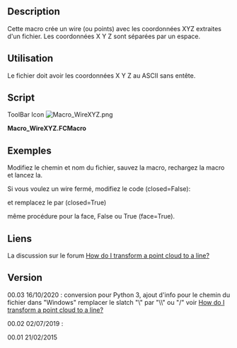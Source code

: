 <languages/>
<div class="mw-translate-fuzzy">
{{Macro/fr
|Name=WireXYZ
|Icon=Macro_WireXYZ.png
|Description=Crée un wire avec les coordonnées x y z séparées par un espace. Les données sont extraites d'un fichier.<br/>{{ColoredText|(Ligne de commande, collez cette macro complète dans la console Python)}}.
|Author=Mario52
|Version=0.3
|Date=2020-10-16
|FCVersion=All
|SeeAlso=[[Macro_Dxf_To_Shape|Macro_Dxf_To_Shape]] [[Image:Macro_Dxf_To_Shape.png|24px]]
|Download=[https://www.freecadweb.org/wiki/images/0/0a/Macro_WireXYZ.png ToolBar Icon]
}}
</div>

==Description==

Cette macro crée un wire (ou points) avec les coordonnées XYZ extraites d'un fichier.
Les coordonnées X Y Z sont séparées par un espace. 

<span id="Usage"></span>
==Utilisation==

Le fichier doit avoir les coordonnées X Y Z au ASCII sans entête.

==Script==

ToolBar Icon [[Image:Macro_WireXYZ.png]]

'''Macro_WireXYZ.FCMacro'''

{{MacroCode|code=
# -*- coding: utf-8 -*-
from __future__ import unicode_literals
# created a wire with coordinate x y z separated (in the file without coma)
__title__= "Macro_WireXYZ"
__author__= "Mario52"
__date__= "2020/10/16"
__version__= "00.03"
##
#EX:
#0 0 0
#10 10 10
#15 20 25
#. . . .

from FreeCAD import Base
import Draft, Part

## path for Windows    : C:\yourPath\cloud.asc (create one error in Python (cause, the "\" is a command syntax in Python)
## replace "\" by "/"  result : C:/yourPath/cloud.asc 
## or replace the "\" by "\\" result : C:\\yourPath\\cloud.asc 

fichier = "C:\\yourPath\\cloud.asc"                          # path and name of file.txt

file = open(fichier, "r")                                  # open the file read
wire = []
X=Y=Z = 0.0

for ligne in file:
    coordinates = ligne.split()
    try:                                                        # for format PCD ignore the header
        X,Y,Z = coordinates                                     # separate the coordinates
#        Draft.makePoint(float(X),float(Y),float(Z))            # create points (uncomment for use)
        print(X," ",Y," ",Z)
        wire.append(FreeCAD.Vector(float(X),float(Y),float(Z))) # append the coordinates
    except Exception:
        None
file.close()
Draft.makeWire(wire,closed=False,face=False,support=None)   # create the wire open
#Draft.makeWire(wire,closed=True,face=False,support=None)   # create the wire closed (uncomment for use)

#Draft.makeBSpline(wire,closed=False,face=False,support=None)# create the BSpline open (uncomment for use)
#Draft.makeBSpline(wire,closed=True,face=False,support=None)# create the BSpline open (uncomment for use)

App.ActiveDocument.recompute()

}}


<span id="Example"></span>
== Exemples ==

{{Code|code=
0 240.42686 0

20 243.83054 0

40 247.33677 0

60 250.94702 0

80 254.66283 0

100 258.48575 0

...
}}
Modifiez le chemin et nom du fichier, sauvez la macro, rechargez la macro et lancez la.

{{Code|code=
fichier = "C:\yourPath\cloud.asc"                          # path and name of file.txt

## path for Windows    : C:\yourPath\cloud.asc (create one error in Python (cause, the "\" is a command syntax in Python)
## replace "\" by "/"  result : C:/yourPath/cloud.asc 
## or replace the "\" by "\\" result : C:\\yourPath\\cloud.asc 

}}

Si vous voulez un wire fermé, modifiez le code (closed=False):

{{Code|code=
Draft.makeWire(wire,closed=False,face=False,support=None)   # create the wire open
}}


et remplacez le par (closed=True)

{{Code|code=
Draft.makeWire(wire,closed=True,face=False,support=None)   # create the wire closed
}}

même procédure pour la face, False ou True (face=True).


<div class="mw-translate-fuzzy">
==Liens==
La discussion sur le forum [http://forum.freecadweb.org/viewtopic.php?f=3&t=7828 How do I transform a point cloud to a line?]
</div>

==Version==

<div class="mw-translate-fuzzy">
00.03 16/10/2020 : conversion pour Python 3, ajout d'info pour le chemin du  fichier dans "Windows" remplacer le slatch  "\" par "\\" ou "/" voir [https://forum.freecadweb.org/viewtopic.php?f=3&t=7828 How do I transform a point cloud to a line?]
</div>

00.02 02/07/2019 : 

00.01 21/02/2015